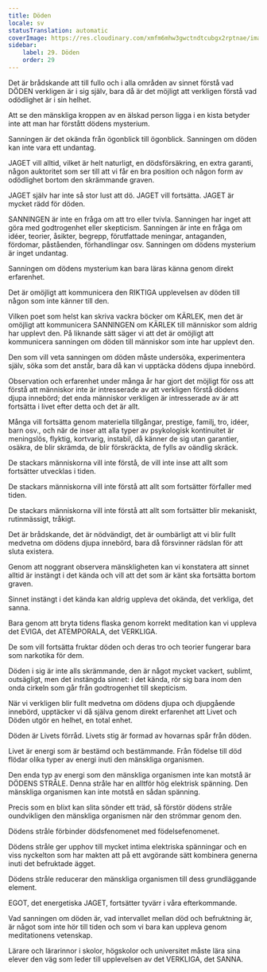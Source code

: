 ```yaml
---
title: Döden
locale: sv
statusTranslation: automatic
coverImage: https://res.cloudinary.com/xmfm6mhw3gwctndtcubgx2rptnae/image/upload/v1740337243/small_cover_educacion_fundamental_a051170f1c.webp
sidebar:
    label: 29. Döden
    order: 29
---
```

Det är brådskande att till fullo och i alla områden av sinnet förstå vad DÖDEN verkligen är i sig själv, bara då är det möjligt att verkligen förstå vad odödlighet är i sin helhet.

Att se den mänskliga kroppen av en älskad person ligga i en kista betyder inte att man har förstått dödens mysterium.

Sanningen är det okända från ögonblick till ögonblick. Sanningen om döden kan inte vara ett undantag.

JAGET vill alltid, vilket är helt naturligt, en dödsförsäkring, en extra garanti, någon auktoritet som ser till att vi får en bra position och någon form av odödlighet bortom den skrämmande graven.

JAGET själv har inte så stor lust att dö. JAGET vill fortsätta. JAGET är mycket rädd för döden.

SANNINGEN är inte en fråga om att tro eller tvivla. Sanningen har inget att göra med godtrogenhet eller skepticism. Sanningen är inte en fråga om idéer, teorier, åsikter, begrepp, förutfattade meningar, antaganden, fördomar, påståenden, förhandlingar osv. Sanningen om dödens mysterium är inget undantag.

Sanningen om dödens mysterium kan bara läras känna genom direkt erfarenhet.

Det är omöjligt att kommunicera den RIKTIGA upplevelsen av döden till någon som inte känner till den.

Vilken poet som helst kan skriva vackra böcker om KÄRLEK, men det är omöjligt att kommunicera SANNINGEN om KÄRLEK till människor som aldrig har upplevt den. På liknande sätt säger vi att det är omöjligt att kommunicera sanningen om döden till människor som inte har upplevt den.

Den som vill veta sanningen om döden måste undersöka, experimentera själv, söka som det anstår, bara då kan vi upptäcka dödens djupa innebörd.

Observation och erfarenhet under många år har gjort det möjligt för oss att förstå att människor inte är intresserade av att verkligen förstå dödens djupa innebörd; det enda människor verkligen är intresserade av är att fortsätta i livet efter detta och det är allt.

Många vill fortsätta genom materiella tillgångar, prestige, familj, tro, idéer, barn osv., och när de inser att alla typer av psykologisk kontinuitet är meningslös, flyktig, kortvarig, instabil, då känner de sig utan garantier, osäkra, de blir skrämda, de blir förskräckta, de fylls av oändlig skräck.

De stackars människorna vill inte förstå, de vill inte inse att allt som fortsätter utvecklas i tiden.

De stackars människorna vill inte förstå att allt som fortsätter förfaller med tiden.

De stackars människorna vill inte förstå att allt som fortsätter blir mekaniskt, rutinmässigt, tråkigt.

Det är brådskande, det är nödvändigt, det är oumbärligt att vi blir fullt medvetna om dödens djupa innebörd, bara då försvinner rädslan för att sluta existera.

Genom att noggrant observera mänskligheten kan vi konstatera att sinnet alltid är instängt i det kända och vill att det som är känt ska fortsätta bortom graven.

Sinnet instängt i det kända kan aldrig uppleva det okända, det verkliga, det sanna.

Bara genom att bryta tidens flaska genom korrekt meditation kan vi uppleva det EVIGA, det ATEMPORALA, det VERKLIGA.

De som vill fortsätta fruktar döden och deras tro och teorier fungerar bara som narkotika för dem.

Döden i sig är inte alls skrämmande, den är något mycket vackert, sublimt, outsägligt, men det instängda sinnet: i det kända, rör sig bara inom den onda cirkeln som går från godtrogenhet till skepticism.

När vi verkligen blir fullt medvetna om dödens djupa och djupgående innebörd, upptäcker vi då själva genom direkt erfarenhet att Livet och Döden utgör en helhet, en total enhet.

Döden är Livets förråd. Livets stig är formad av hovarnas spår från döden.

Livet är energi som är bestämd och bestämmande. Från födelse till död flödar olika typer av energi inuti den mänskliga organismen.

Den enda typ av energi som den mänskliga organismen inte kan motstå är DÖDENS STRÅLE. Denna stråle har en alltför hög elektrisk spänning. Den mänskliga organismen kan inte motstå en sådan spänning.

Precis som en blixt kan slita sönder ett träd, så förstör dödens stråle oundvikligen den mänskliga organismen när den strömmar genom den.

Dödens stråle förbinder dödsfenomenet med födelsefenomenet.

Dödens stråle ger upphov till mycket intima elektriska spänningar och en viss nyckelton som har makten att på ett avgörande sätt kombinera generna inuti det befruktade ägget.

Dödens stråle reducerar den mänskliga organismen till dess grundläggande element.

EGOT, det energetiska JAGET, fortsätter tyvärr i våra efterkommande.

Vad sanningen om döden är, vad intervallet mellan död och befruktning är, är något som inte hör till tiden och som vi bara kan uppleva genom meditationens vetenskap.

Lärare och lärarinnor i skolor, högskolor och universitet måste lära sina elever den väg som leder till upplevelsen av det VERKLIGA, det SANNA.

